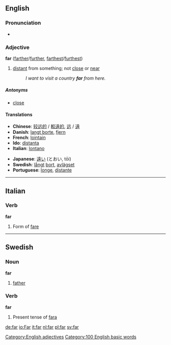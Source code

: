 ==English==
===Pronunciation===
*{{audio|en-us-far.ogg|Audio (US)}}

===Adjective===
'''far''' ([[farther]]/[[further]], [[farthest]]/[[furthest]])
#[[distant]] from something; not [[close]] or [[near]]
#:''I want to visit a country '''far''' from here.''

=====Antonyms=====
*[[close]]

====Translations====
{{top}}<!--languages from A to I go here-->
*'''Chinese''': [[较远的]] / [[較遠的]], [[远]] / [[遠]]
*'''Danish''': [[langt borte]], [[fjern]]
*'''French''': [[lointain]]
*'''Ido''': [[distanta]]
*'''Italian''': [[lontano]]
{{mid}}<!--languages from J to Z go here-->
*'''Japanese''': [[遠い]] (とおい, tōi)
*'''Swedish''': [[långt]] [[bort]], [[avlägset]]
*'''Portuguese''': [[longe]], [[distante]]
{{bottom}}

----

==Italian==
=== Verb ===
'''far'''

#Form of [[fare]]

----

==Swedish==
===Noun===
'''far'''

#[[father]]

===Verb===
'''far'''

#Present tense of [[fara#verb|fara]]

[[Category:English adjectives]]
[[Category:100 English basic words]]

[[de:far]]
[[io:Far]]
[[it:far]]
[[nl:far]]
[[pl:far]]
[[sv:far]]